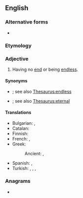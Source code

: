 {{also|never-ending}}
==English==

===Alternative forms===
* {{l|en|never-ending}}

===Etymology===
{{compound|en|never|ending}}

===Adjective===
{{en-adj|-}}

# Having no [[end]] or being [[endless]].

====Synonyms====
* {{l|en|unending}}; see also [[Thesaurus:endless]]
* {{l|en|eternal}}; see also [[Thesaurus:eternal]]

====Translations====
{{trans-top|having no end}}
* Bulgarian: {{t+|bg|безкраен}}, {{t+|bg|вечен}}
* Catalan: {{t+|ca|interminable}}
* Finnish: {{t+|fi|loputon}}
* French: {{t+|fr|à n'en plus finir}}, {{t+|fr|interminable}}
* Greek:
*: Ancient: {{t|grc|ἀνήνυτος}}, {{t|grc|ἄπαυστος}}
{{trans-mid}}
* Spanish: {{t|es|interminable}}, {{t|es|de nunca acabar}}
* Turkish: {{t|tr|hiç bitmeyen}}, {{t+|tr|sonsuz}}, {{t|tr|bitmeyen}}, {{t|tr|sonu olmayan}}
{{trans-bottom}}

===Anagrams===
* {{anagrams|en|a=deeeginnnrv|nerve ending|nerve-ending}}